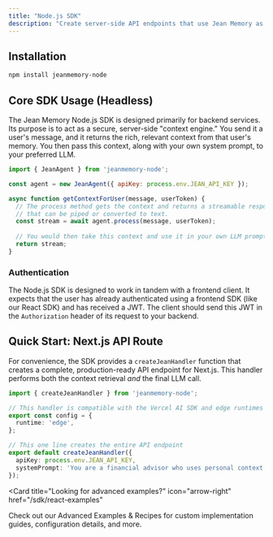 ```yaml
---
title: "Node.js SDK"
description: "Create server-side API endpoints that use Jean Memory as a context engine for your LLM calls."
---
```



## Installation

```bash
npm install jeanmemory-node
```

## Core SDK Usage (Headless)

The Jean Memory Node.js SDK is designed primarily for backend services. Its purpose is to act as a secure, server-side "context engine." You send it a user's message, and it returns the rich, relevant context from that user's memory. You then pass this context, along with your own system prompt, to your preferred LLM.

```javascript {{ title: 'server.js' }}
import { JeanAgent } from 'jeanmemory-node';

const agent = new JeanAgent({ apiKey: process.env.JEAN_API_KEY });

async function getContextForUser(message, userToken) {
  // The process method gets the context and returns a streamable response
  // that can be piped or converted to text.
  const stream = await agent.process(message, userToken);
  
  // You would then take this context and use it in your own LLM prompt.
  return stream;
}
```

### Authentication

The Node.js SDK is designed to work in tandem with a frontend client. It expects that the user has already authenticated using a frontend SDK (like our React SDK) and has received a JWT. The client should send this JWT in the `Authorization` header of its request to your backend.

## Quick Start: Next.js API Route

For convenience, the SDK provides a `createJeanHandler` function that creates a complete, production-ready API endpoint for Next.js. This handler performs both the context retrieval *and* the final LLM call.

```typescript {{ title: '/pages/api/chat.ts' }}
import { createJeanHandler } from 'jeanmemory-node';

// This handler is compatible with the Vercel AI SDK and edge runtimes
export const config = {
  runtime: 'edge',
};

// This one line creates the entire API endpoint
export default createJeanHandler({
  apiKey: process.env.JEAN_API_KEY,
  systemPrompt: 'You are a financial advisor who uses personal context to give better advice.'
});
```
<Card
  title="Looking for advanced examples?"
  icon="arrow-right"
  href="/sdk/react-examples"
>
  Check out our Advanced Examples & Recipes for custom implementation guides, configuration details, and more.
</Card>